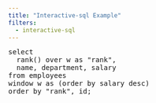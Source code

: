 ```yaml
---
title: "Interactive-sql Example"
filters:
  - interactive-sql
---
```



<pre class="example">select
  rank() over w as "rank",
  name, department, salary
from employees
window w as (order by salary desc)
order by "rank", id;</pre>


```{=html}
<sqlime-db name="employees" path="./employees.sql"></sqlime-db>
<sqlime-examples db="employees" selector="pre.example" editable></sqlime-examples>
```


